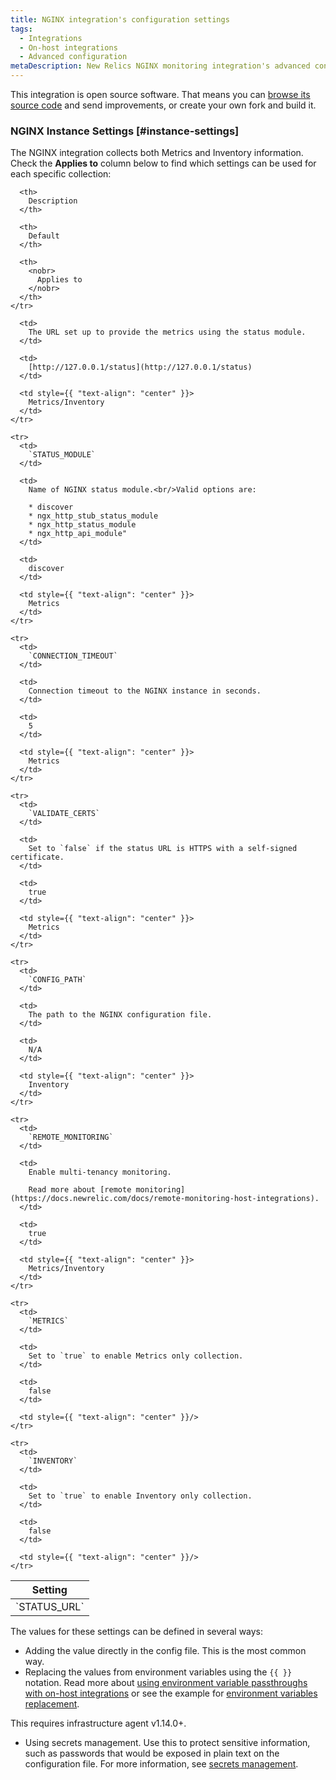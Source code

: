 ```yaml
---
title: NGINX integration's configuration settings
tags:
  - Integrations
  - On-host integrations
  - Advanced configuration
metaDescription: New Relics NGINX monitoring integration's advanced configuration
---
```


This integration is open source software. That means you can [browse its source code](https://github.com/newrelic/nri-nginx "Link opens in a new window.") and send improvements, or create your own fork and build it.

### NGINX Instance Settings [#instance-settings]

The NGINX integration collects both Metrics and Inventory information. Check the **Applies to** column below to find which settings can be used for each specific collection:

<table>
  <thead>
    <tr>
      <th style={{ width: "200px" }}>
        Setting
      </th>

      <th>
        Description
      </th>

      <th>
        Default
      </th>

      <th>
        <nobr>
          Applies to
        </nobr>
      </th>
    </tr>
  </thead>

  <tbody>
    <tr>
      <td>
        `STATUS_URL`
      </td>

      <td>
        The URL set up to provide the metrics using the status module.
      </td>

      <td>
        [http://127.0.0.1/status](http://127.0.0.1/status)
      </td>

      <td style={{ "text-align": "center" }}>
        Metrics/Inventory
      </td>
    </tr>

    <tr>
      <td>
        `STATUS_MODULE`
      </td>

      <td>
        Name of NGINX status module.<br/>Valid options are:

        * discover
        * ngx_http_stub_status_module
        * ngx_http_status_module
        * ngx_http_api_module"
      </td>

      <td>
        discover
      </td>

      <td style={{ "text-align": "center" }}>
        Metrics
      </td>
    </tr>

    <tr>
      <td>
        `CONNECTION_TIMEOUT`
      </td>

      <td>
        Connection timeout to the NGINX instance in seconds.
      </td>

      <td>
        5
      </td>

      <td style={{ "text-align": "center" }}>
        Metrics
      </td>
    </tr>

    <tr>
      <td>
        `VALIDATE_CERTS`
      </td>

      <td>
        Set to `false` if the status URL is HTTPS with a self-signed certificate.
      </td>

      <td>
        true
      </td>

      <td style={{ "text-align": "center" }}>
        Metrics
      </td>
    </tr>

    <tr>
      <td>
        `CONFIG_PATH`
      </td>

      <td>
        The path to the NGINX configuration file.
      </td>

      <td>
        N/A
      </td>

      <td style={{ "text-align": "center" }}>
        Inventory
      </td>
    </tr>

    <tr>
      <td>
        `REMOTE_MONITORING`
      </td>

      <td>
        Enable multi-tenancy monitoring.

        Read more about [remote monitoring](https://docs.newrelic.com/docs/remote-monitoring-host-integrations).
      </td>

      <td>
        true
      </td>

      <td style={{ "text-align": "center" }}>
        Metrics/Inventory
      </td>
    </tr>

    <tr>
      <td>
        `METRICS`
      </td>

      <td>
        Set to `true` to enable Metrics only collection.
      </td>

      <td>
        false
      </td>

      <td style={{ "text-align": "center" }}/>
    </tr>

    <tr>
      <td>
        `INVENTORY`
      </td>

      <td>
        Set to `true` to enable Inventory only collection.
      </td>

      <td>
        false
      </td>

      <td style={{ "text-align": "center" }}/>
    </tr>
  </tbody>
</table>

The values for these settings can be defined in several ways:

- Adding the value directly in the config file. This is the most common way.
- Replacing the values from environment variables using the `{{ }}` notation. Read more about [using environment variable passthroughs with on-host integrations](/docs/infrastructure/install-infrastructure-agent/configuration/configure-infrastructure-agent/#passthrough) or see the example for [environment variables replacement](/docs/infrastructure/host-integrations/host-integrations-list/elasticsearch/elasticsearch-integration#envvar-replacement).
<Callout variant="important">
  This requires infrastructure agent v1.14.0+. 
</Callout>

- Using secrets management. Use this to protect sensitive information, such as passwords that would be exposed in plain text on the configuration file. For more information, see [secrets management](/docs/integrations/host-integrations/installation/secrets-management).
